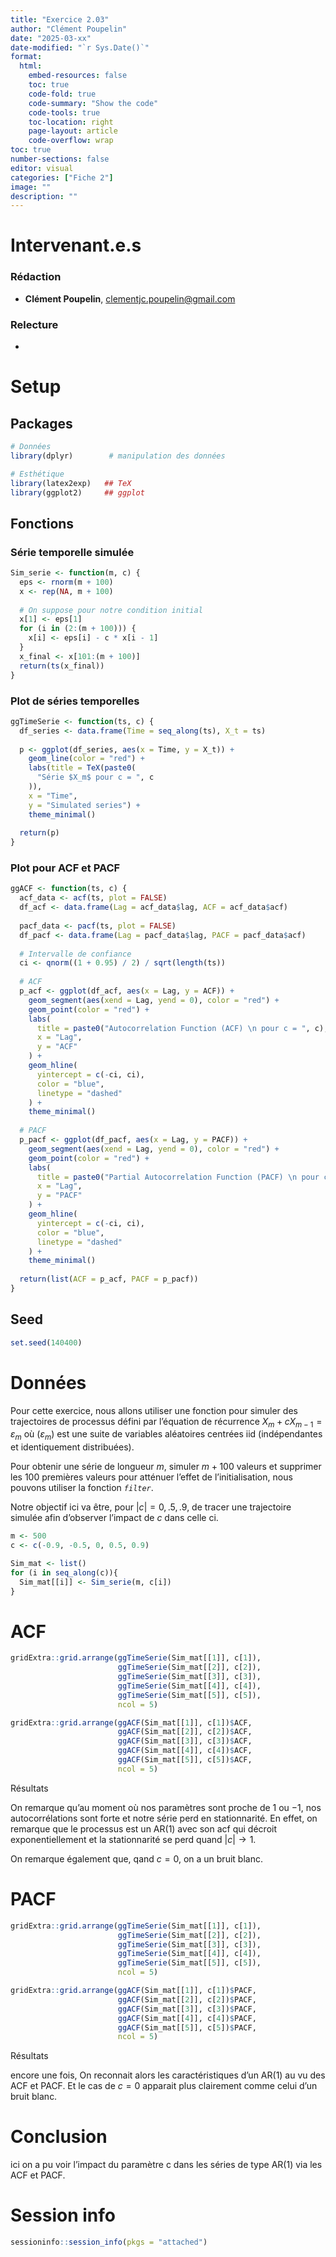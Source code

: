 ```yaml
---
title: "Exercice 2.03"
author: "Clément Poupelin"
date: "2025-03-xx"
date-modified: "`r Sys.Date()`"
format: 
  html:
    embed-resources: false
    toc: true
    code-fold: true
    code-summary: "Show the code"
    code-tools: true
    toc-location: right
    page-layout: article
    code-overflow: wrap
toc: true
number-sections: false
editor: visual
categories: ["Fiche 2"]
image: ""
description: ""
---
```


# Intervenant.e.s

### Rédaction

-   **Clément Poupelin**, [clementjc.poupelin\@gmail.com](mailto:clementjc.poupelin@gmail.com){.email}\

### Relecture

-   

# Setup

:::: panel-tabset
## Packages

```r
# Données
library(dplyr)        # manipulation des données

# Esthétique
library(latex2exp)   ## TeX
library(ggplot2)     ## ggplot
```

## Fonctions

::: panel-tabset

### Série temporelle simulée

```r
Sim_serie <- function(m, c) {
  eps <- rnorm(m + 100)  
  x <- rep(NA, m + 100) 
  
  # On suppose pour notre condition initial
  x[1] <- eps[1] 
  for (i in (2:(m + 100))) {
    x[i] <- eps[i] - c * x[i - 1]
  }
  x_final <- x[101:(m + 100)]
  return(ts(x_final))  
}
```

### Plot de séries temporelles

```r
ggTimeSerie <- function(ts, c) {
  df_series <- data.frame(Time = seq_along(ts), X_t = ts)
  
  p <- ggplot(df_series, aes(x = Time, y = X_t)) +
    geom_line(color = "red") +
    labs(title = TeX(paste0(
      "Série $X_m$ pour c = ", c
    )),
    x = "Time",
    y = "Simulated series") +
    theme_minimal()
  
  return(p)
}
```

### Plot pour ACF et PACF

```r
ggACF <- function(ts, c) {
  acf_data <- acf(ts, plot = FALSE)
  df_acf <- data.frame(Lag = acf_data$lag, ACF = acf_data$acf)
  
  pacf_data <- pacf(ts, plot = FALSE)
  df_pacf <- data.frame(Lag = pacf_data$lag, PACF = pacf_data$acf)
  
  # Intervalle de confiance
  ci <- qnorm((1 + 0.95) / 2) / sqrt(length(ts))
  
  # ACF
  p_acf <- ggplot(df_acf, aes(x = Lag, y = ACF)) +
    geom_segment(aes(xend = Lag, yend = 0), color = "red") +
    geom_point(color = "red") +
    labs(
      title = paste0("Autocorrelation Function (ACF) \n pour c = ", c),
      x = "Lag",
      y = "ACF"
    ) +
    geom_hline(
      yintercept = c(-ci, ci),
      color = "blue",
      linetype = "dashed"
    ) +
    theme_minimal()
  
  # PACF
  p_pacf <- ggplot(df_pacf, aes(x = Lag, y = PACF)) +
    geom_segment(aes(xend = Lag, yend = 0), color = "red") +
    geom_point(color = "red") +
    labs(
      title = paste0("Partial Autocorrelation Function (PACF) \n pour c = ", c),
      x = "Lag",
      y = "PACF"
    ) +
    geom_hline(
      yintercept = c(-ci, ci),
      color = "blue",
      linetype = "dashed"
    ) +
    theme_minimal()
  
  return(list(ACF = p_acf, PACF = p_pacf))
}
```

:::

## Seed

```r
set.seed(140400)
```
::::

# Données

Pour cette exercice, nous allons utiliser une fonction pour simuler des trajectoires de processus défini par l’équation de récurrence $X_m + cX_{m−1} = \varepsilon_m$ où $(\varepsilon_m)$ est une suite de variables aléatoires centrées iid (indépendantes et identiquement distribuées).

::: callout-note
Pour obtenir une série de longueur $m$, simuler $m + 100$ valeurs et supprimer les $100$ premières valeurs pour atténuer l’effet de l’initialisation, nous pouvons utiliser la fonction *`filter`*.
:::


Notre objectif ici va être, pour $|c| = 0, .5, .9$, de tracer une trajectoire simulée afin d'observer l'impact de $c$ dans celle ci.
```r
m <- 500
c <- c(-0.9, -0.5, 0, 0.5, 0.9)

Sim_mat <- list()
for (i in seq_along(c)){ 
  Sim_mat[[i]] <- Sim_serie(m, c[i])
}
```

# ACF

```r
gridExtra::grid.arrange(ggTimeSerie(Sim_mat[[1]], c[1]),
                        ggTimeSerie(Sim_mat[[2]], c[2]),
                        ggTimeSerie(Sim_mat[[3]], c[3]), 
                        ggTimeSerie(Sim_mat[[4]], c[4]),
                        ggTimeSerie(Sim_mat[[5]], c[5]), 
                        ncol = 5)
```

```r
gridExtra::grid.arrange(ggACF(Sim_mat[[1]], c[1])$ACF,
                        ggACF(Sim_mat[[2]], c[2])$ACF,
                        ggACF(Sim_mat[[3]], c[3])$ACF, 
                        ggACF(Sim_mat[[4]], c[4])$ACF,
                        ggACF(Sim_mat[[5]], c[5])$ACF, 
                        ncol = 5)
```


:::: success-header
::: success-icon
:::

Résultats
::::

::: success
 On remarque qu'au moment où nos paramètres sont proche de $1$ ou $-1$, nos autocorrélations sont forte et notre série perd en stationnarité. En effet, on remarque que le processus est un AR(1) avec son acf qui décroit exponentiellement et la stationnarité se perd quand $|c| \longrightarrow 1$.

On remarque également que, qand $c=0$, on a un bruit blanc.
:::

# PACF

```r
gridExtra::grid.arrange(ggTimeSerie(Sim_mat[[1]], c[1]),
                        ggTimeSerie(Sim_mat[[2]], c[2]),
                        ggTimeSerie(Sim_mat[[3]], c[3]), 
                        ggTimeSerie(Sim_mat[[4]], c[4]),
                        ggTimeSerie(Sim_mat[[5]], c[5]), 
                        ncol = 5)
```

```r
gridExtra::grid.arrange(ggACF(Sim_mat[[1]], c[1])$PACF,
                        ggACF(Sim_mat[[2]], c[2])$PACF,
                        ggACF(Sim_mat[[3]], c[3])$PACF, 
                        ggACF(Sim_mat[[4]], c[4])$PACF,
                        ggACF(Sim_mat[[5]], c[5])$PACF, 
                        ncol = 5)
```


:::: success-header
::: success-icon
:::

Résultats
::::

::: success
encore une fois, On reconnait alors les caractéristiques d'un AR(1) au vu des ACF et PACF. Et le cas de $c=0$ apparait plus clairement comme celui d'un bruit blanc. <br>

:::


# Conclusion

ici on a pu voir l'impact du paramètre c dans les séries de type AR(1) via les ACF et PACF.

# Session info

```r
sessioninfo::session_info(pkgs = "attached")
```

